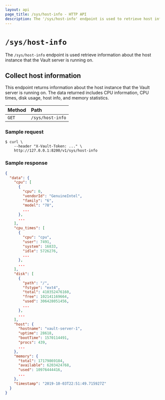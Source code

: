 ```yaml
---
layout: api
page_title: /sys/host-info - HTTP API
description: The '/sys/host-info' endpoint is used to retrieve host information
---
```


# `/sys/host-info`

The `/sys/host-info` endpoint is used retrieve information about the
host instance that the Vault server is running on.

## Collect host information

This endpoint returns information about the host instance that the Vault
server is running on. The data returned includes CPU information, CPU
times, disk usage, host info, and memory statistics.

| Method | Path             |
| :----- | :--------------- |
| `GET`  | `/sys/host-info` |

### Sample request

```shell-session
$ curl \
    --header "X-Vault-Token: ..." \
    http://127.0.0.1:8200/v1/sys/host-info
```

### Sample response

```json
{
  "data": {
    "cpu": [
      {
        "cpu": 0,
        "vendorId": "GenuineIntel",
        "family": "6",
        "model": "78",
        ...
      },
      ...
    ],
    "cpu_times": [
      {
        "cpu": "cpu",
        "user": 7491,
        "system": 16833,
        "idle": 5726276,
        ...
      },
      ...
    ],
    "disk": [
      {
        "path": "/",
        "fstype": "ext4",
        "total": 410352476160,
        "free": 102141169664,
        "used": 306428051456,
        ...
      },
      ...
    ],
    "host": {
      "hostname": "vault-server-1",
      "uptime": 28618,
      "bootTime": 1570114491,
      "procs": 439,
      ...
    },
    "memory": {
      "total": 17179869184,
      "available": 6203424768,
      "used": 10976444416,
      ...
    },
    "timestamp": "2019-10-03T22:51:49.715927Z"
  }
}
```
